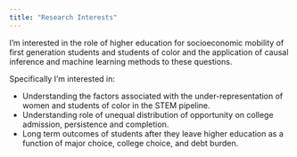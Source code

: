 ```yaml
---
title: "Research Interests"
---
```


I'm interested in the role of higher education for socioeconomic mobility of first generation students and students of color and the application of causal inference and machine learning methods to these questions.

Specifically I'm interested in:

  - Understanding the factors associated with the under-representation of women and students of color in the STEM pipeline.
  - Understanding role of unequal distribution of opportunity on college admission, persistence and completion.
  - Long term outcomes of students after they leave higher education as a function of major choice, college choice, and debt burden.